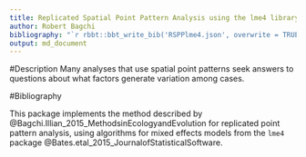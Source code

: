 ```yaml
---
title: Replicated Spatial Point Pattern Analysis using the lme4 library
author: Robert Bagchi
bibliography: "`r rbbt::bbt_write_bib('RSPPlme4.json', overwrite = TRUE)`"
output: md_document
---
```

#Description
Many analyses that use spatial point patterns seek answers to questions
about what factors generate variation among cases. 

#Bibliography

This package implements the method described by 
@Bagchi.Illian_2015_MethodsinEcologyandEvolution for 
replicated point pattern analysis, 
using algorithms for mixed effects models from the `lme4` package 
@Bates.etal_2015_JournalofStatisticalSoftware.






